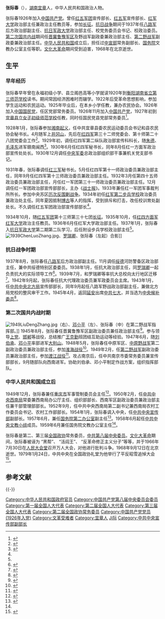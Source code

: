 {{Otheruses|张际春 (消歧义)|other=同名或類似名的其它條目描述}}
{{Infobox_officeholder
|name           = 张际春
|image name     = Zhang Jichun.jpg
|image width    = 200
|now            = [[中国共产党中央宣传部|中国共产党中央宣传部]]副部长
|period         =1954年1月 - 1967年6月
|sex            = 男
|different name = 字晓岚
|party          = {{CPC}}
|nationality    = {{PRC}}
|date of birth  = {{Birth date|1900|12|20}} 
|place of birth = {{QING}}[[湖南省|湖南省]][[宜章县|宜章县]]
|date of death  = {{Death date and age|1968|9|12|1900|12|20}} 
|place of death = {{PRC}}[[北京市|北京市]]
|spouse         = 罗屏
|relatives      = <!-- 親屬姓名 --> 
|children       = 
|profession     = 
|religion       = [[社会主义|社会主义]]<br />[[共产主义|共产主义]]
|signature      = <!-- 簽名图片（只填写文件名） --> 
|sig width      = <!-- 签名图片宽度（不須加“px”） --> 
|website        = <!-- 個人網站 --> 
|educate        = [[湖南省立第三师范学校|湖南省立第三师范学校]]
|past           = <!-- 過往經歷 --> 
|work           =《张际春文选》
}}
'''张际春'''（{{bd|1900年|12月20日|1968年|9月12日|catIdx=Zhang张}}），[[湖南|湖南]][[宜章|宜章]]人，中华人民共和国政治人物。

张际春1926年加入[[中国共产党|中国共产党]]。曾任[[红五军团|红五军团]]宣传部长、[[红五军|红五军]]宣传部长、[[红军大学|红军大学]]政治部主任兼政治主任教员等，参加[[长征|长征]]。[[抗日战争|抗日战争]]期间于1937年任[[八路军|八路军]]后方政治部副主任、[[抗日军政大学|抗日军政大学]]政治部主任、校党务委员会书记、校政治委员。[[第二次国共内战|第二次国共内战]]期间任[[晋冀鲁豫军区|晋冀鲁豫军区]]及野战军副政委兼政治部主任、[[第二野战军|第二野战军]]副政委兼政治部主任。[[中华人民共和国|中华人民共和国]]成立后，担任过[[中共中央宣傳部|中宣部]]常务副部长、[[中華人民共和國國務院|国务院]]文教办公室主任等职。[[文化大革命|文化大革命]]期间受到迫害，1968年在北京逝世。

== 生平 ==
=== 早年经历 ===
张际春早年曾在永福初级小学、县立阁邑高等小学就读1920年到[[衡阳|衡阳]][[湖南省立第三师范学校|湖南省立第三师范学校]]读书。期间常因经济困难时而辍学。1922年后受革命思想影响，参加学生运动和农民运动。1925年毕业后，在本乡小学任教，兼办农民协会。1926年加入[[中国国民党|中国国民党]]，任区党部常务委员。1926年11月加入[[中国共产党|中国共产党]]，1927年初到[[宜章县立女子初级师范学校|宜章县立女子初级师范学校]]任教，同时任国民党县党部常务委员<ref>{{cite book |title=中国二十世纪纪事本末|volume = 附卷·人物 |editor = 周鸿、朱汉国 主编 |location = 济南 |publisher=山东人民出版社 |year=2000 |page = 381 |ISBN = 7-209-02403-4}}</ref>。

1928年1月，张际春参加[[湘南起义|湘南起义]]，任中共宜章县委农民运动委员会书记和县农民协会秘书长。4月随军上[[井冈山|井冈山]]，先后在[[红四军_(红一方面军)|红四军]]第三十二师党委会、第十师第二十八团党委会工作<ref>{{cite book|title=井冈山红军人物志|author=饶道良|publisher=122|location=南昌|publisher=江西人民出版社|year=2010|isbn=978-7-210-04457-4}}</ref>。1929年初，调任红四军第二纵队政治部宣传科科长，随[[朱德|朱德]]、[[毛泽东|毛泽东]]进军赣南闽西<ref>{{cite book|title=星火燎原 Volume6|pages=1-6|location=北京|publisher=解放军出版社|year=1979|isbn=7-5065-3276-X}}</ref>。1930年6月任红四军秘书长，同年8月任红一方面军政治部宣传处处长。1930年12月调任[[中央军委|中央军委]]总政治部组织部干事兼机关党支部书记。

1931年春，张际春调任[[红三军|红三军]]秘书长。5月任红四军第十一师政治委员兼政治部主任，同年9月任红四军第十三师政治委员兼政治部主任。1932年3月任第四十五师政治委员兼政治部主任，月任红一军团第三十一师政治委员兼政治部主任。12月调任红一军团政治部宣传部部长，主办《[[战士报|战士报]]》。1933年兼任红一军团军事裁判所所长。参加中央苏区[[第一次国共内战|历次反围剿战争]]。1934年初任[[红军第二步兵学校|红军第二步兵学校]]政治委员兼政治处主任。同年夏因抵制[[博古|博古]]等人的指挥，受到排斥和打击，改任校训育处副处长。不久调任红五军团政治部宣传部部长<ref name="a1"/>。

1934年10月，随[[红五军团|红五军团]]第十三师第三十七团[[长征|长征]]。1935年10月，任[[红四方面军|红四方面军]][[红军大学|红军大学]]政治主任教员。1936年6月任红军大学政治部主任。1937年1月，张际春入[[抗日军政大学|抗日军政大学]]第二期第二队学习，后任附设步兵学校政治部主任<ref name="a1"/>。
[[File:1939ChenLuoZhang.jpg|thumb]]、[[罗瑞卿|罗瑞卿]]、张际春（左起）合影]]
=== 抗日战争时期 ===
1937年8月，张际春任[[八路军|八路军]]后方政治部副主任。11月调任[[绥德|绥德]]河防警备区政治部主任，兼中共绥德特别区委委员。1938年1月，任抗大政治部主任，同[[罗瑞卿|罗瑞卿]]一起负责抗大的实际领导工作<ref name="a1">{{cite book|title=湘籍开国人物传略 Volume1|editor=夏远生|pages=1043-1051|location=长沙|publisher=湖南人民出版社|year=2009|isbn=7-5438-5788-X}}</ref>。1939年7月，和罗瑞卿等率抗大总校向太行地区迁移<ref>{{cite book|language=zh-hans|author=《罗瑞卿传》编写组|title=罗瑞卿传|pages=71-75|year=2007|location=北京|publisher=当代中国出版社|isbn=978-7-8009-2501-6}}</ref>。1942年9月起，张际春任抗大代理政治委员兼军政委员会主席。1943年1月，任[[中共中央北方局|中共中央北方局]]宣传部部长，同年9月起任八路军野战政治部副主任，兼做北方局党校的整风审干工作。1945年4月，返回[[延安|延安]]出席[[中共七大|中共七大]]，并当选为[[中国共产党第七届中央委员会候补委员列表|中央候补委员]]<ref>{{cite web|accessdate=2015-07-08|title=第七届中央委员会（1945年6月-1956年9月）|publisher=中国共产党新闻网|url=http://cpc.people.com.cn/GB/64162/139962/8437280.html|archive-date=2016-03-04|archive-url=https://web.archive.org/web/20160304070821/http://cpc.people.com.cn/GB/64162/139962/8437280.html|dead-url=no}}</ref>。

=== 第二次国共内战时期 ===
[[File:1949LiuDengZhang.jpg|thumb]]（右）、[[邓小平|邓小平]]（左）、张际春（中）在第二野战军指挥部。]]
1945年8月，张际春任晋冀鲁豫军区副政治委员兼任政治部主任<ref>{{cite book |author=张明金、刘立勤 |title=中国人民解放军历史上的200个军区|year=2010 |publisher=解放军文艺出版社 |location=北京 |page = 221 |ISBN = 978-7-5033-2252-5}}</ref>。参与领导[[上党战役|上党]]、[[邯郸战役|邯郸]]等战役，总结推广[[王克勤|王克勤]]班团结互助运动等经验。1947年6月，随[[刘伯承|刘伯承]]、[[邓小平|邓小平]]率部进军[[大别山|大别山]]。1948年5月，张际春任中原军区、[[中原野战军|中原野战军]]第二副政治委员兼政治部主任，参加[[淮海战役|淮海战役]]<ref>{{cite book|title=淮海战役 第2卷 将军谱|editor=傅继俊主编|pages=40|location=南京|publisher=江苏人民出版社|year=2009|isbn=978-7-214-05576-7}}</ref>。1949年2月，任[[第二野战军|第二野战军]]副政治委员兼政治部主任，参加[[渡江战役|渡江战役]]<ref>{{cite book|author=《中国人民解放军军史》编写组|title=中国人民解放军军史：第三卷|year=2010|publisher=军事科学出版社|pages=324|isbn=978-7-80237-381-5}}</ref>。攻占南京后，任中共南京市委常务委员兼宣传部部长，9月随部队向西南进军。协助刘伯承、邓小平制定作战方案，组织指挥部队。

=== 中华人民共和国成立后 ===
1949年12月，张际春兼任[[重庆市|重庆市]]军事管制委员会主任<ref>{{cite book|title=重庆解放|author=唐润明，艾新全著|pages=218-219|location=北京|publisher=中国档案出版社|year=2009|isbn=978-7-5105-0108-1}}</ref>。1950年2月，任[[中共中央西南局|中共中央西南局]]常委兼西南局办公厅主任、组织部部长、西南军区副政治委员兼政治部主任兼干部管理部部长。1952年9月，任中共中央西南局第二副书记兼西南局农村工作委员会书记、农村工作部部长。1954年1月，张际春调入中央，任[[中共中央宣传部|中共中央宣传部]]副部长。1957年6月，兼任[[国务院第二办公室|国务院第二办公室]]副主任<ref>{{cite book |title=中国革命史手册|author=陈荣华 |year=1986 |publisher = 华中师范大学出版社 |page = 359}}</ref>。1958年6月起任[[中共中央文教小组|中共中央文教小组]]成员。1959年6月兼任国务院文教办公室主任<ref name="a1"/>。

张际春是第二、第三届[[全国政协|全国政协]]常务委员，[[中共第八届中央委员|中共第八届中央委员]]。[[文化大革命|文化大革命]]期间，张际春被诬为 “黑帮”、 “活阎王”、 “反革命修正主义分子”等等，并于1966年7月30日在[[人民大会堂|人民大会堂]]召开万人大会，对他进行批判斗争。1968年9月12日在北京逝世。1979年1月24日，中共中央在全国政协礼堂为他举行了平反昭雪追悼大会<ref>{{cite web |url = http://www.czxww.cn/2011/06/19/210528278595.html |title = 张际春 |publisher = 彬州新闻网 |date = 2011-06-19 |accessdate = 2015-07-08 |archive-date = 2015-07-08 |archive-url = https://web.archive.org/web/20150708232902/http://www.czxww.cn/2011/06/19/210528278595.html |dead-url = no }}</ref>。

== 参考文献 ==
{{Reflist}}

{{-}}
{{重慶市市長}}

{{DEFAULTSORT:Zhang张}}
[[Category:中华人民共和国政府官员|Category:中华人民共和国政府官员]]
[[Category:中国共产党第八届中央委员会委员|Category:中国共产党第八届中央委员会委员]]
[[Category:第一届全国人大代表|Category:第一届全国人大代表]]
[[Category:第二届全国人大代表|Category:第二届全国人大代表]]
[[Category:第三届全国人大代表|Category:第三届全国人大代表]]
[[Category:第二届全国政协常务委员|Category:第二届全国政协常务委员]]
[[Category:中国共产党党员_(1926年入党)|Category:中国共产党党员 (1926年入党)]]
[[Category:文革受难者|Category:文革受难者]]
[[Category:宜章人|Category:宜章人]]
[[Category:张姓|Ji际]]
[[Category:中共中央宣传部副部长|Category:中共中央宣传部副部长]]